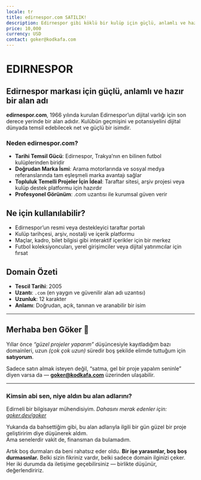 ```yaml
---
locale: tr
title: edirnespor.com SATILIK!
description: Edirnespor gibi köklü bir kulüp için güçlü, anlamlı ve hazır bir alan adı SATILIK!
price: 10,000
currency: USD
contact: goker@kodkafa.com
---
```


# EDIRNESPOR

## Edirnespor markası için güçlü, anlamlı ve hazır bir alan adı

**edirnespor.com**, 1966 yılında kurulan Edirnespor’un dijital varlığı için son derece yerinde bir alan adıdır. Kulübün geçmişini ve potansiyelini dijital dünyada temsil edebilecek net ve güçlü bir isimdir.

### Neden edirnespor.com?

- **Tarihi Temsil Gücü**: Edirnespor, Trakya’nın en bilinen futbol kulüplerinden biridir  
- **Doğrudan Marka İsmi**: Arama motorlarında ve sosyal medya referanslarında tam eşleşmeli marka avantajı sağlar  
- **Topluluk Temelli Projeler İçin İdeal**: Taraftar sitesi, arşiv projesi veya kulüp destek platformu için hazırdır  
- **Profesyonel Görünüm**: .com uzantısı ile kurumsal güven verir

## Ne için kullanılabilir?

- Edirnespor’un resmi veya destekleyici taraftar portalı
- Kulüp tarihçesi, arşiv, nostalji ve içerik platformu
- Maçlar, kadro, bilet bilgisi gibi interaktif içerikler için bir merkez
- Futbol koleksiyoncuları, yerel girişimciler veya dijital yatırımcılar için fırsat

## Domain Özeti

- **Tescil Tarihi**: 2005  
- **Uzantı**: `.com` (en yaygın ve güvenilir alan adı uzantısı)  
- **Uzunluk**: 12 karakter  
- **Anlamı**: Doğrudan, açık, tanınan ve aranabilir bir isim

---

## Merhaba ben Göker 👋

Yıllar önce *“güzel projeler yaparım”* düşüncesiyle kayıtladığım bazı domainleri, uzun *(çok çok uzun)* süredir boş şekilde elimde tuttuğum için **satıyorum**.

Sadece satın almak isteyen değil, “satma, gel bir proje yapalım seninle” diyen varsa da — **[goker@kodkafa.com](mailto:goker@kodkafa.com)** üzerinden ulaşabilir.

---

### Kimsin abi sen, niye aldın bu alan adlarını?

Edirneli bir bilgisayar mühendisiyim. *Dahasını merak edenler için: [goker.dev/goker](https://goker.dev/goker)*

Yukarıda da bahsettiğim gibi, bu alan adlarıyla ilgili bir gün güzel bir proje geliştiririm diye düşünerek aldım.  
Ama senelerdir vakit de, finansman da bulamadım.  

Artık boş durmaları da beni rahatsız eder oldu.  **Bir işe yarasınlar, boş boş durmasınlar.**
Belki sizin fikriniz vardır, belki sadece domain ilginizi çeker. Her iki durumda da iletişime geçebilirsiniz — birlikte düşünür, değerlendiririz.
